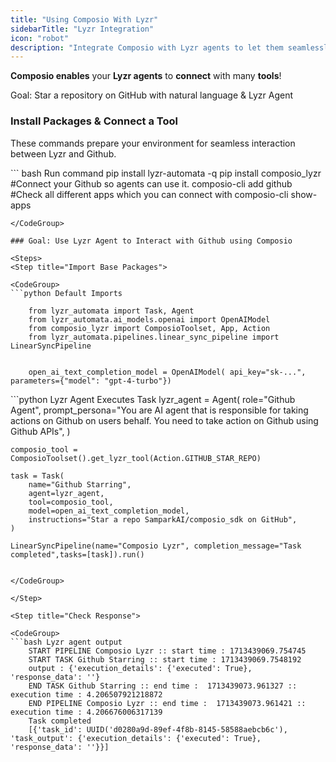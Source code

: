 ```yaml
---
title: "Using Composio With Lyzr"
sidebarTitle: "Lyzr Integration"
icon: "robot"
description: "Integrate Composio with Lyzr agents to let them seamlessly interact with external apps"
---
```


**Composio enables** your **Lyzr agents** to **connect** with many **tools**!

<Tip>Goal: Star a repository on GitHub with natural language & Lyzr Agent</Tip>

### Install Packages & Connect a Tool

These commands prepare your environment for seamless interaction between Lyzr and Github.

<CodeGroup>
``` bash Run command
    pip install lyzr-automata -q
    pip install composio_lyzr
    #Connect your Github so agents can use it. 
    composio-cli add github
    #Check all different apps which you can connect with
    composio-cli show-apps

````
</CodeGroup>

### Goal: Use Lyzr Agent to Interact with Github using Composio

<Steps>
<Step title="Import Base Packages">

<CodeGroup>
```python Default Imports

    from lyzr_automata import Task, Agent
    from lyzr_automata.ai_models.openai import OpenAIModel
    from composio_lyzr import ComposioToolset, App, Action
    from lyzr_automata.pipelines.linear_sync_pipeline import LinearSyncPipeline


    open_ai_text_completion_model = OpenAIModel( api_key="sk-...", parameters={"model": "gpt-4-turbo"})

````

</CodeGroup>

</Step>

<Step title="Execute the Agent">

<CodeGroup>
```python Lyzr Agent Executes Task
    lyzr_agent = Agent(
        role="Github Agent",
        prompt_persona="You are AI agent that is responsible for taking actions on Github on users behalf. You need to take action on Github using Github APIs",
    )

    composio_tool = ComposioToolset().get_lyzr_tool(Action.GITHUB_STAR_REPO)

    task = Task(
        name="Github Starring",
        agent=lyzr_agent,
        tool=composio_tool,
        model=open_ai_text_completion_model,
        instructions="Star a repo SamparkAI/composio_sdk on GitHub",
    )

    LinearSyncPipeline(name="Composio Lyzr", completion_message="Task completed",tasks=[task]).run()

````

</CodeGroup>

</Step>

<Step title="Check Response">

<CodeGroup>
```bash Lyzr agent output
    START PIPELINE Composio Lyzr :: start time : 1713439069.754745
    START TASK Github Starring :: start time : 1713439069.7548192
    output : {'execution_details': {'executed': True}, 'response_data': ''}
    END TASK Github Starring :: end time :  1713439073.961327 :: execution time : 4.206507921218872
    END PIPELINE Composio Lyzr :: end time :  1713439073.961421 :: execution time : 4.206676006317139
    Task completed
    [{'task_id': UUID('d0280a9d-89ef-4f8b-8145-58588aebcb6c'), 'task_output': {'execution_details': {'executed': True}, 'response_data': ''}}]
````

</CodeGroup>

</Step>
</Steps>
